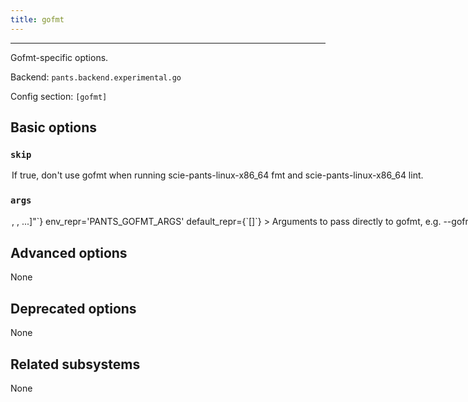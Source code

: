 ```yaml
---
title: gofmt
---
```



---

Gofmt-specific options.

Backend: <span className="color--primary">`pants.backend.experimental.go`</span>

Config section: <span className="color--primary">`[gofmt]`</span>

<span className={styles.options}>

## Basic options

### `skip`

<Option
  cli_repr={`--[no-]gofmt-skip`}
  env_repr='PANTS_GOFMT_SKIP'
  default_repr={`False`}
>

If true, don&#x27;t use gofmt when running `scie-pants-linux-x86_64 fmt` and `scie-pants-linux-x86_64 lint`.

</Option>

### `args`

<Option
  cli_repr={`--gofmt-args="[<shell_str>, <shell_str>, ...]"`}
  env_repr='PANTS_GOFMT_ARGS'
  default_repr={`[]`}
>

Arguments to pass directly to gofmt, e.g. `--gofmt-args='-s -e'`.

Only the following style related options are supported: `-e`, `-r`, `-s`.

</Option>

## Advanced options

None

## Deprecated options

None

## Related subsystems

None

</span>
